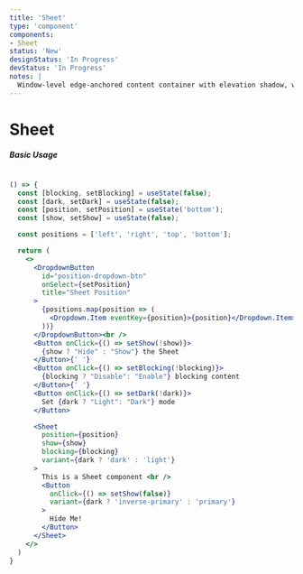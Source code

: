 ```yaml
---
title: 'Sheet'
type: 'component'
components:
- Sheet
status: 'New'
designStatus: 'In Progress'
devStatus: 'In Progress'
notes: |
  Window-level edge-anchored content container with elevation shadow, with option to block content.
---
```






# Sheet



##### Basic Usage

```jsx live

() => {
  const [blocking, setBlocking] = useState(false);
  const [dark, setDark] = useState(false);
  const [position, setPosition] = useState('bottom');
  const [show, setShow] = useState(false);

  const positions = ['left', 'right', 'top', 'bottom'];

  return (
    <>
      <DropdownButton
        id="position-dropdown-btn"
        onSelect={setPosition}
        title="Sheet Position"
      >
        {positions.map(position => (
          <Dropdown.Item eventKey={position}>{position}</Dropdown.Item>
        ))}
      </DropdownButton><br />
      <Button onClick={() => setShow(!show)}>
        {show ? "Hide" : "Show"} the Sheet
      </Button>{' '}
      <Button onClick={() => setBlocking(!blocking)}>
        {blocking ? "Disable": "Enable"} blocking content
      </Button>{' '}
      <Button onClick={() => setDark(!dark)}>
        Set {dark ? "Light": "Dark"} mode
      </Button>

      <Sheet
        position={position}
        show={show}
        blocking={blocking}
        variant={dark ? 'dark' : 'light'}
      >
        This is a Sheet component <br />
        <Button
          onClick={() => setShow(false)}
          variant={dark ? 'inverse-primary' : 'primary'}
        >
          Hide Me!
        </Button>
      </Sheet>
    </>
  )
}
```
